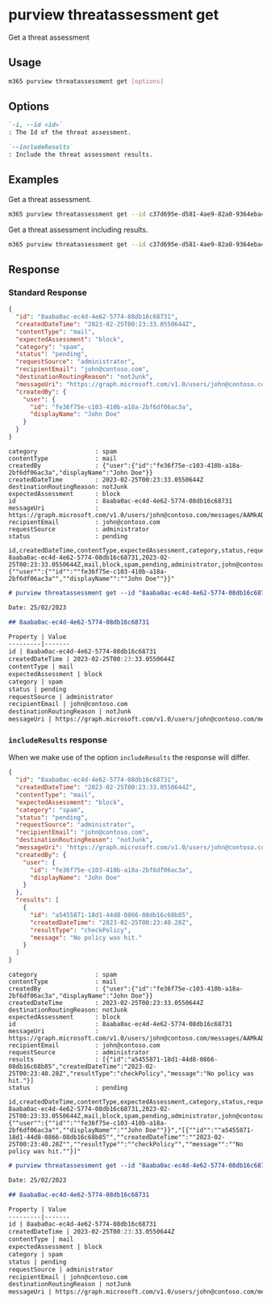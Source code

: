 
# purview threatassessment get

Get a threat assessment

## Usage

```sh
m365 purview threatassessment get [options]
```

## Options

```md definition-list
`-i, --id <id>`
: The Id of the threat assessment.

`--includeResults`
: Include the threat assessment results.
```

<Global />

## Examples

Get a threat assessment.

```sh
m365 purview threatassessment get --id c37d695e-d581-4ae9-82a0-9364eba4291e
```

Get a threat assessment including results.

```sh
m365 purview threatassessment get --id c37d695e-d581-4ae9-82a0-9364eba4291e --includeResults
```

## Response

### Standard Response

<Tabs>
  <TabItem value="JSON">

  ```json
  {
    "id": "8aaba0ac-ec4d-4e62-5774-08db16c68731",
    "createdDateTime": "2023-02-25T00:23:33.0550644Z",
    "contentType": "mail",
    "expectedAssessment": "block",
    "category": "spam",
    "status": "pending",
    "requestSource": "administrator",
    "recipientEmail": "john@contoso.com",
    "destinationRoutingReason": "notJunk",
    "messageUri": "https://graph.microsoft.com/v1.0/users/john@contoso.com/messages/AAMkADgzN2Q1NThiLTI0NjYtNGIxYS05MDdjLTg1OWQxNzgwZGM2ZgBGAAAAAAC6jQfUzacTSIHqMw2yacnUBwBiOC8xvYmdT6G2E_hLMK5kAAAAAAEMAABiOC8xvYmdT6G2E_hLMK5kAALHNaMuAAA=",
    "createdBy": {
      "user": {
        "id": "fe36f75e-c103-410b-a18a-2bf6df06ac3a",
        "displayName": "John Doe"
      }
    }
  }
  ```

  </TabItem>
  <TabItem value="Text">

  ```text
  category                : spam
  contentType             : mail
  createdBy               : {"user":{"id":"fe36f75e-c103-410b-a18a-2bf6df06ac3a","displayName":"John Doe"}}
  createdDateTime         : 2023-02-25T00:23:33.0550644Z
  destinationRoutingReason: notJunk
  expectedAssessment      : block
  id                      : 8aaba0ac-ec4d-4e62-5774-08db16c68731
  messageUri              : https://graph.microsoft.com/v1.0/users/john@contoso.com/messages/AAMkADgzN2Q1NThiLTI0NjYtNGIxYS05MDdjLTg1OWQxNzgwZGM2ZgBGAAAAAAC6jQfUzacTSIHqMw2yacnUBwBiOC8xvYmdT6G2E_hLMK5kAAAAAAEMAABiOC8xvYmdT6G2E_hLMK5kAALHNaMuAAA=
  recipientEmail          : john@contoso.com
  requestSource           : administrator
  status                  : pending
  ```

  </TabItem>
  <TabItem value="CSV">

  ```csv
  id,createdDateTime,contentType,expectedAssessment,category,status,requestSource,recipientEmail,destinationRoutingReason,messageUri,createdBy
  8aaba0ac-ec4d-4e62-5774-08db16c68731,2023-02-25T00:23:33.0550644Z,mail,block,spam,pending,administrator,john@contoso.com,notJunk,https://graph.microsoft.com/v1.0/users/john@contoso.com/messages/AAMkADgzN2Q1NThiLTI0NjYtNGIxYS05MDdjLTg1OWQxNzgwZGM2ZgBGAAAAAAC6jQfUzacTSIHqMw2yacnUBwBiOC8xvYmdT6G2E_hLMK5kAAAAAAEMAABiOC8xvYmdT6G2E_hLMK5kAALHNaMuAAA=,"{""user"":{""id"":""fe36f75e-c103-410b-a18a-2bf6df06ac3a"",""displayName"":""John Doe""}}"
  ```

  </TabItem>
  <TabItem value="Markdown">

  ```md
  # purview threatassessment get --id "8aaba0ac-ec4d-4e62-5774-08db16c68731"

  Date: 25/02/2023

  ## 8aaba0ac-ec4d-4e62-5774-08db16c68731

  Property | Value
  ---------|-------
  id | 8aaba0ac-ec4d-4e62-5774-08db16c68731
  createdDateTime | 2023-02-25T00:23:33.0550644Z
  contentType | mail
  expectedAssessment | block
  category | spam
  status | pending
  requestSource | administrator
  recipientEmail | john@contoso.com
  destinationRoutingReason | notJunk
  messageUri | https://graph.microsoft.com/v1.0/users/john@contoso.com/messages/AAMkADgzN2Q1NThiLTI0NjYtNGIxYS05MDdjLTg1OWQxNzgwZGM2ZgBGAAAAAAC6jQfUzacTSIHqMw2yacnUBwBiOC8xvYmdT6G2E\_hLMK5kAAAAAAEMAABiOC8xvYmdT6G2E\_hLMK5kAALHNaMuAAA=
  ```

  </TabItem>
</Tabs>

### `includeResults` response

When we make use of the option `includeResults` the response will differ. 

<Tabs>
  <TabItem value="JSON">

  ```json
  {
    "id": "8aaba0ac-ec4d-4e62-5774-08db16c68731",
    "createdDateTime": "2023-02-25T00:23:33.0550644Z",
    "contentType": "mail",
    "expectedAssessment": "block",
    "category": "spam",
    "status": "pending",
    "requestSource": "administrator",
    "recipientEmail": "john@contoso.com",
    "destinationRoutingReason": "notJunk",
    "messageUri": "https://graph.microsoft.com/v1.0/users/john@contoso.com/messages/AAMkADgzN2Q1NThiLTI0NjYtNGIxYS05MDdjLTg1OWQxNzgwZGM2ZgBGAAAAAAC6jQfUzacTSIHqMw2yacnUBwBiOC8xvYmdT6G2E_hLMK5kAAAAAAEMAABiOC8xvYmdT6G2E_hLMK5kAALHNaMuAAA=",
    "createdBy": {
      "user": {
        "id": "fe36f75e-c103-410b-a18a-2bf6df06ac3a",
        "displayName": "John Doe"
      }
    },
    "results": [
      {
        "id": "a5455871-18d1-44d8-0866-08db16c68b85",
        "createdDateTime": "2023-02-25T00:23:40.28Z",
        "resultType": "checkPolicy",
        "message": "No policy was hit."
      }
    ]
  }
  ```

  </TabItem>
  <TabItem value="Text">

  ```text
  category                : spam
  contentType             : mail
  createdBy               : {"user":{"id":"fe36f75e-c103-410b-a18a-2bf6df06ac3a","displayName":"John Doe"}}
  createdDateTime         : 2023-02-25T00:23:33.0550644Z
  destinationRoutingReason: notJunk
  expectedAssessment      : block
  id                      : 8aaba0ac-ec4d-4e62-5774-08db16c68731
  messageUri              : https://graph.microsoft.com/v1.0/users/john@contoso.com/messages/AAMkADgzN2Q1NThiLTI0NjYtNGIxYS05MDdjLTg1OWQxNzgwZGM2ZgBGAAAAAAC6jQfUzacTSIHqMw2yacnUBwBiOC8xvYmdT6G2E_hLMK5kAAAAAAEMAABiOC8xvYmdT6G2E_hLMK5kAALHNaMuAAA=
  recipientEmail          : john@contoso.com
  requestSource           : administrator
  results                 : [{"id":"a5455871-18d1-44d8-0866-08db16c68b85","createdDateTime":"2023-02-25T00:23:40.28Z","resultType":"checkPolicy","message":"No policy was hit."}]
  status                  : pending
  ```

  </TabItem>
  <TabItem value="CSV">

  ```csv
  id,createdDateTime,contentType,expectedAssessment,category,status,requestSource,recipientEmail,destinationRoutingReason,messageUri,createdBy,results
  8aaba0ac-ec4d-4e62-5774-08db16c68731,2023-02-25T00:23:33.0550644Z,mail,block,spam,pending,administrator,john@contoso.com,notJunk,https://graph.microsoft.com/v1.0/users/john@contoso.com/messages/AAMkADgzN2Q1NThiLTI0NjYtNGIxYS05MDdjLTg1OWQxNzgwZGM2ZgBGAAAAAAC6jQfUzacTSIHqMw2yacnUBwBiOC8xvYmdT6G2E_hLMK5kAAAAAAEMAABiOC8xvYmdT6G2E_hLMK5kAALHNaMuAAA=,"{""user"":{""id"":""fe36f75e-c103-410b-a18a-2bf6df06ac3a"",""displayName"":""John Doe""}}","[{""id"":""a5455871-18d1-44d8-0866-08db16c68b85"",""createdDateTime"":""2023-02-25T00:23:40.28Z"",""resultType"":""checkPolicy"",""message"":""No policy was hit.""}]"
  ```

  </TabItem>
  <TabItem value="Markdown">

  ```md
  # purview threatassessment get --id "8aaba0ac-ec4d-4e62-5774-08db16c68731" --includeResults "true"

  Date: 25/02/2023

  ## 8aaba0ac-ec4d-4e62-5774-08db16c68731

  Property | Value
  ---------|-------
  id | 8aaba0ac-ec4d-4e62-5774-08db16c68731
  createdDateTime | 2023-02-25T00:23:33.0550644Z
  contentType | mail
  expectedAssessment | block
  category | spam
  status | pending
  requestSource | administrator
  recipientEmail | john@contoso.com
  destinationRoutingReason | notJunk
  messageUri | https://graph.microsoft.com/v1.0/users/john@contoso.com/messages/AAMkADgzN2Q1NThiLTI0NjYtNGIxYS05MDdjLTg1OWQxNzgwZGM2ZgBGAAAAAAC6jQfUzacTSIHqMw2yacnUBwBiOC8xvYmdT6G2E\_hLMK5kAAAAAAEMAABiOC8xvYmdT6G2E\_hLMK5kAALHNaMuAAA=
  ```

  </TabItem>
</Tabs>
